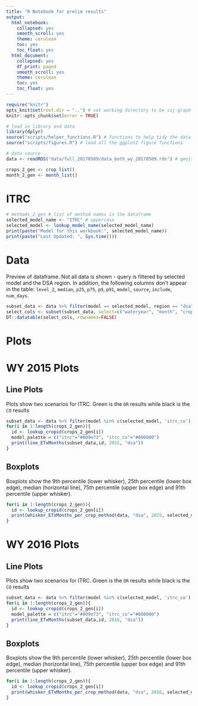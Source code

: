 ---
title: "R Notebook for prelim results"
output:
  html_notebook:
    collapsed: yes
    smooth_scroll: yes
    theme: cerulean
    toc: yes
    toc_float: yes
  html_document:
    collapsed: yes
    df_print: paged
    smooth_scroll: yes
    theme: cerulean
    toc: yes
    toc_float: yes
---

```{r "setup", include=FALSE}
require("knitr")
opts_knit$set(root.dir = "..") # set working directory to be ssj-graph-r directory
knitr::opts_chunk$set(error = TRUE)
```



```{r source, echo=FALSE, include=FALSE}
# load in library and data
library(dplyr)
source("scripts/helper_functions.R") # functions to help tidy the data
source("scripts/figures.R") # load all the ggplot2 figure functions

# data source 
data <- readRDS("data/full_20170509/data_both_wy_20170509.rds") # geojson parsed and stored as a rds object (json2df.R)

crops_2_gen <- crop_list()
month_2_gen <- month_list()

```

# ITRC
```{r, echo=FALSE}
# methods_2_gen # list of method names in the dataframe
selected_model_name <- "ITRC" # uppercase
selected_model <- lookup_model_name(selected_model_name)
print(paste("Model for this workbook:", selected_model_name))
print(paste("Last Updated: ", Sys.time()))
```

# Data

Preview of dataframe. Not all data is shown - query is filtered by selected model and the DSA region. In addition, the following columns don't appear in the table: `level_2`, `median`, `p25`, `p75`, `p9`, `p91`, `model`, `source`, `include`, `num_days`.
```{r head, echo=FALSE}
subset_data <- data %>% filter(model == selected_model, region == "dsa")
select_cols <- subset(subset_data, select=c("wateryear", "month", "cropname", "count", "mean", "crop_acft"))
DT::datatable(select_cols, rownames=FALSE)

```

# Plots

# WY 2015 Plots

## Line Plots 

Plots show two scenarios for ITRC. Green is the `OR` results while black is the `CO` results
```{r plot_line_15, fig.width=7, fig.height=4, echo=FALSE}

subset_data <- data %>% filter(model %in% c(selected_model, 'itrc_co'), region == "dsa")
for(i in 1:length(crops_2_gen)){
  id <- lookup_cropid(crops_2_gen[i])
  model_palette = c("itrc"="#009e73", "itrc_co"="#000000")
  print(line_ETxMonths(subset_data,id, 2015, "dsa"))
}

```


## Boxplots
Boxplots show the 9th percentile (lower whisker), 25th percentile (lower box edge), median (horizontal line), 75th percentile (upper box edge) and 91th percentile (upper whisker). 

```{r plot_box_15, fig.width=7, fig.height=4, echo=FALSE}

for(i in 1:length(crops_2_gen)){
  id <- lookup_cropid(crops_2_gen[i])
  print(whisker_ETxMonths_per_crop_method(data, "dsa", 2015, selected_model_name, id))
}

```


# WY 2016 Plots

## Line Plots

Plots show two scenarios for ITRC. Green is the `OR` results while black is the `CO` results

```{r plot_line_16, fig.width=7, fig.height=4, echo=FALSE}

subset_data <- data %>% filter(model %in% c(selected_model, 'itrc_co'), region == "dsa")
for(i in 1:length(crops_2_gen)){
  id <- lookup_cropid(crops_2_gen[i])
  model_palette = c("itrc"="#009e73", "itrc_co"="#000000")
  print(line_ETxMonths(subset_data,id, 2016, "dsa"))
}

```

## Boxplots
Boxplots show the 9th percentile (lower whisker), 25th percentile (lower box edge), median (horizontal line), 75th percentile (upper box edge) and 91th percentile (upper whisker). 

```{r plot_box_16, fig.width=7, fig.height=4, echo=FALSE}

for(i in 1:length(crops_2_gen)){
  id <- lookup_cropid(crops_2_gen[i])
  print(whisker_ETxMonths_per_crop_method(data, "dsa", 2016, selected_model_name, id))
}

```
